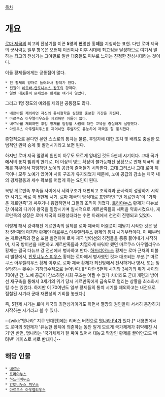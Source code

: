 [[목차]]
= 개요 =
[[로마 제국]]의 최고의 전성기를 이끈 '''5'''명의 '''현'''명한 황'''제'''를 지칭하는 표현. 다만 로마 제국의 군사력등 일부 항목은 오현제 이전이나 이후 시대에 최고점을 달성하므로 여기서 말하는 최고의 전성기는 그야말로 일반 대중들도 피부로 느끼는 진정한 전성시대라는 것이다.

이들 황제들에게는 공통점이 많다.

 * 전 황제의 양자로 들어와서 황제가 됐다.
 * 전원이 [[네르바-안토니누스 왕조]]의 황제다.
 * 일반 대중들이 문제있는 황제로 여기지 않았다.

그리고 1명 정도의 예외를 제외한 공통점도 많다.

 * 네르바를 제외하면 자신의 통치철학을 실천할 충분한 기간을 가진다.
 * 마르쿠스 아우렐리우스를 제외하면 아들이 없다.
 * 네르바를 제외하면 후임 황제를 담당할 사람에 대한 교육을 충실하게 실행했다.
 * 마르쿠스 아우렐리우스를 제외하면 후임자도 유능하며 제국을 잘 통치했다.

종합적으로 본다면 본인 스스로의 통치는 물론, 후임자에 대한 조치 및 배려도 충실한 모범적인 권력 승계 및 발전시기라고 보면 된다.

하지만 로마 제국 멸망의 원인이 아무도 모르게 잉태된 것도 5현제 시기이다. 고대 국가에서의 통치 범위의 한계로, 더 이상의 영토 확장이 불가능해진 상황으로 인해 제국의 경제를 하부에서 지탱하던 노예의 공급이 줄어들기 시작한다. 고대 그리스나 고대 로마 제국이나 모두 노예가 있어야 사회 구조가 유지되었기 때문에, 노예 공급의 감소는 제국 내의 경제활동과 세수 확보를 어렵게 하는 요인이 된다. 

북방 게르만족 부족들 사이에서 세력구조가 재편되고 조직력과 군사력이 성장하기 시작한 시기도 바로 이 5현제 시기. 로마 제국의 방식대로 표현하면 "먼 게르만족"이 "가까운 게르만족"과 싸우거나 융합하면서 그들의 조직이 커졌다. [[트라야누스]] 황제가 다뉴브 강 이북의 다키아 왕국을 멸망시키며 일시적으로 게르만족들의 세력을 약화시켰으나, 게르만족의 성장은 로마 제국의 태평성대라는 수면 아래에서 천천히 진행되고 있었다. 

이렇게 해서 강력해진 게르만족의 실체를 로마 제국이 어렴풋이 깨닫기 시작한 것은 당장 5현제의 마지막 황제인 [[마르쿠스 아우렐리우스]] 황제의 통치 시기부터이다. 이 때부터는 게르만족의 전술 또한 발전하여 로마 제국 방어선의 허점들을 종종 뚫어내기 시작하며, 제국 방어선을 재편하고 게르만족들과 치열하게 싸워야 했던 마르쿠스 아우렐리우스 황제는 결국 다뉴브 강 전선에서 병사하고 만다. [[하드리아누스]] 황제는 로마 근처의 티볼리 별장에서, [[안토니누스 피우스]] 황제는 로마에서 병사했던 것과 대조되는 부분.[* 마르쿠스 아우렐리우스 황제 이후로, 로마 제국 황제가 최전방에서 전사하거나 병사, 또는 암살당하는 횟수는 기하급수적으로 늘어난다.][* 다만 5현제 시기와 [[3세기의 위기]] 사이의 70여년 간, 노예 공급이 감소하던 사회 구조는 어쩔 수 없다 치더라도 군대 개편과 방어선 재구축을 통해서 3세기의 위기 당시 게르만족에게 급속도로 털리는 상황을 최소화시킬 수는 있었다. 하지만 이 70여년도 일부 황제들의 통치 시기를 제외하고는 내전으로 점철된 시기라 군대 재편성의 기회를 놓쳤다.]  

즉, 5현제 시기는 로마 제국의 최전성기이기도 하면서 멸망의 원인들이 서서히 등장하기 시작하는 시기라고 볼 수 있다. 

--[wiki:"명나라" 지구 반대편]에는 리버스 버전으로 [[명나라 F4]]가 있다.[* 내용면에서도 로마의 5현제가 '유능한 황제에 의존하는 동안 알게 모르게 국가체제가 취약해진 시기'인 반면, 명나라는 '국가체제가 잘 짜여 있어서 대놓고 막장인 황제를 끌어안고도 버텨낸' 케이스로 서로 반대다.]--

== 해당 인물 ==
 * [[네르바]]
 * [[트라야누스]]
 * [[하드리아누스]]
 * [[안토니누스 피우스]]
 * [[마르쿠스 아우렐리우스]]
